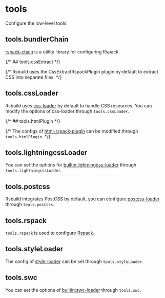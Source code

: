 
# tools

Configure the low-level tools.

## tools.bundlerChain <RsbuildDocBadge path="/config/tools/bundler-chain" text="tools.bundlerChain" />

[rspack-chain](https://github.com/rspack-contrib/rspack-chain) is a utility library for configuring Rspack.

{/* ## tools.cssExtract <RsbuildDocBadge path="/config/tools/css-extract" text="tools.cssExtract" /> */}

{/* Rsbuild uses the CssExtractRspackPlugin plugin by default to extract CSS into separate files. */}

## tools.cssLoader <RsbuildDocBadge path="/config/tools/css-loader" text="tools.cssLoader" />

Rsbuild uses [css-loader](https://github.com/webpack-contrib/css-loader) by default to handle CSS resources. You can modify the options of css-loader through `tools.cssLoader`.

{/* ## tools.htmlPlugin <RsbuildDocBadge path="/config/tools/html-plugin" text="tools.htmlPlugin" /> */}

{/* The configs of [html-rspack-plugin](https://github.com/rspack-contrib/html-rspack-plugin) can be modified through `tools.htmlPlugin`. */}

## tools.lightningcssLoader <RsbuildDocBadge path="/config/tools/lightningcss-loader" text="tools.lightningcssLoader" />

You can set the options for [builtin:lightningcss-loader](https://rspack.dev/guide/features/builtin-lightningcss-loader) through `tools.lightningcssLoader`.

## tools.postcss <RsbuildDocBadge path="/config/tools/postcss" text="tools.postcss" />

Rsbuild integrates PostCSS by default, you can configure [postcss-loader](https://github.com/webpack-contrib/postcss-loader) through `tools.postcss`.

## tools.rspack <RsbuildDocBadge path="/config/tools/rspack" text="tools.rspack" />

`tools.rspack` is used to configure [Rspack](https://rspack.dev/).

## tools.styleLoader <RsbuildDocBadge path="/config/tools/style-loader" text="tools.styleLoader" />

The config of [style-loader](https://github.com/webpack-contrib/style-loader) can be set through `tools.styleLoader`.

## tools.swc <RsbuildDocBadge path="/config/tools/swc" text="tools.swc" />

You can set the options of [builtin:swc-loader](https://rspack.dev/guide/features/builtin-swc-loader) through `tools.swc`.
